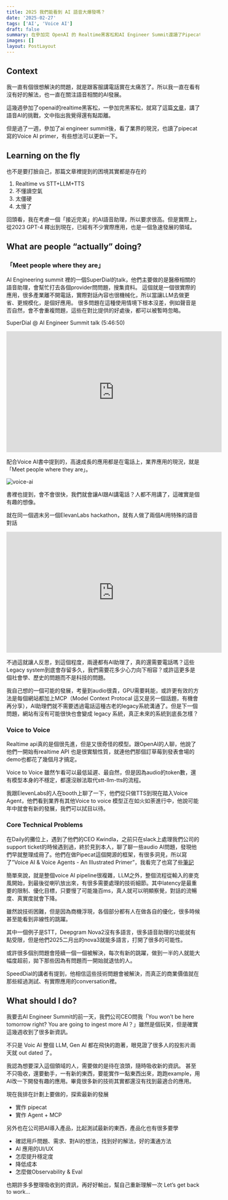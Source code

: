 ```yaml
---
title: 2025 我們能看到 AI 語音大爆發嗎？ 
date: '2025-02-27'
tags: ['AI', 'Voice AI']
draft: false
summary: 在參加完 OpenAI 的 Realtime黑客松和AI Engineer Summit還讀了Pipecat的語音AI primer後，對語音AI有蠻多想法，記錄一下...
images: []
layout: PostLayout
---
```


## Context

我一直有個很想解決的問題，就是跟客服講電話實在太痛苦了。所以我一直在看有沒有好的解法，也一直在關注語音相關的AI發展。

這幾週參加了openai的realtime黑客松，一參加完黑客松，就寫了這篇[文章](https://joeywang.blog/blog/openai-hackathon)，講了語音AI的挑戰，文中指出我覺得還有點距離。

但是過了一週，參加了ai engineer summit後，看了業界的現況，也讀了pipecat寫的Voice AI primer，有些想法可以更新一下。

## Learning on the fly

也不是要打臉自己，那篇文章裡提到的困境其實都是存在的

1. Realtime vs STT+LLM+TTS
2. 不懂讀空氣
3. 太僵硬
4. 太慢了

回頭看，我在考慮一個「接近完美」的AI語音助理，所以要求很高。但是實際上，從2023 GPT-4 釋出到現在，已經有不少實際應用，也是一個急速發展的領域。


## What are people “actually” doing?

### 「Meet people where they are」

AI Engineering summit 裡的一個SuperDial的talk，他們主要做的是醫療相關的語音助理，會幫忙打去各個provider問問題，搜集資料。
這個就是一個很實際的應用，很多產業離不開電話，實際對話內容也很機械化，所以當讓LLM去做更省、更規模化，是個好應用。
很多問題在這種使用情境下根本沒差，例如聲音是否自然，會不會重複問題，這些在對比提供的好處後，都可以被暫時忽略。
 
SuperDial @ AI Engineer Summit talk (5:46:50)
<iframe
  width="560"
  height="315"
  src="https://www.youtube.com/embed/D7BzTxVVMuw?si=tsOVmvxIGJW_"
  title="YouTube video player"
  frameBorder="0"
  allow="accelerometer; autoplay; clipboard-write; encrypted-media; gyroscope; picture-in-picture"
  allowFullScreen
></iframe>


配合Voice AI書中提到的，高速成長的應用都是在電話上，業界應用的現況，就是「Meet people where they are」。

<Image
  alt="voice-ai"
  src="/static/images/voice-ai/voice-ai.jpg"
  width={500}
  height={300}
/>

書裡也提到，會不會很快，我們就會讓AI跟AI講電話？人都不用講了，這確實是個有趣的想像。

就在同一個週末另一個ElevanLabs hackathon，就有人做了兩個AI用特殊的語音對話
<iframe
  width="560"
  height="315"
  src="https://www.youtube.com/embed/EtNagNezo8w?si=h9GOCBXoybx43gSc"
  title="YouTube video player"
  frameBorder="0"
  allow="accelerometer; autoplay; clipboard-write; encrypted-media; gyroscope; picture-in-picture"
  allowFullScreen
></iframe>

不過這就讓人反思，到這個程度，兩邊都有AI助理了，真的還需要電話嗎？這些Legacy system到底會存留多久，我們需要花多少心力向下相容？或許這更多是個社會學、歷史的問題而不是科技的問題。

我自己想的一個可能的發展，考量到audio很貴，GPU需要耗能，或許更有效的方法是每個網站都加上MCP（Model Context Protocal 這又是另一個話題，有機會再分享），AI助理們就不需要透過電話這種古老的legacy系統溝通了。但是下一個問題，網站有沒有可能很快也會變成 legacy 系統，真正未來的系統到底長怎樣？

### Voice to Voice

Realtime api真的是個很先進，但是又很奇怪的模型。跟OpenAI的人聊，他說了他們一開始有realtime API 也是很實驗性質，就連他們那個訂草莓到發表會場的demo也都花了幾個月才搞定。

Voice to Voice 雖然乍看可以最低延遲、最自然，但是因為audio的token數，還有模型本身的不穩定，都還沒辦法取代stt-llm-tts的流程。

我跟ElevenLabs的人在booth上聊了一下，他們從只做TTS到現在踏入Voice Agent，他們看到業界有其他Voice to voice 模型正在如火如荼進行中，他說可能年中就會有新的發展，我們可以拭目以待。

### Core Technical Problems

在Daily的攤位上，遇到了他們的CEO Kwindla，之前只在slack上處理我們公司的support ticket的時候遇到過，終於見到本人，聊了聊一些audio AI問題，發現他們早就整理成冊了。他們在做Pipecat這個開源的框架，有很多洞見，所以寫了”Voice AI & Voice Agents -  An Illustrated Primer”，我看完了也寫了些[筆記]()

簡單來說，就是整個voice AI pipeline很複雜，LLM之外，整個流程從輸入的麥克風開始，到最後從喇叭放出來，有很多需要處理的技術細節。其中latency是最重要的限制、優化目標，只要慢了可能幾百ms，真人就可以明顯察覺，對話的流暢度、真實度就會下降。

雖然說技術困難，但是因為商機浮現，各個部分都有人在做各自的優化，很多時候甚至能看到非線性的跳躍。

其中一個例子是STT，Deepgram Nova2沒有多語言，很多語音助理的功能就有點受限，但是他們2025二月出的nova3就能多語言，打開了很多的可能性。

或許很多個別問題會陸續一個一個被解決，每次有新的跳躍，做到一半的人就能大幅度超前，拋下那些因為有問題而一開始就退怯的人。

SpeedDial的講者有提到，他相信這些技術問題會被解決，而真正的商業價值就在那些經過測試、有實際應用的conversation裡。

## What should I do?

我要去AI Engineer Summit的前一天，我們公司CEO問我「You won’t be here tomorrow right? You are going to ingest more AI？」雖然是個玩笑，但是確實這幾週收到了很多新資訊。

不只是 Voic AI 整個 LLM, Gen AI 都在飛快的跑著，眼見證了很多人的投影片兩天就 out dated 了。

我認為想要深入這個領域的人，需要做的是待在浪頭，隨時吸收新的資訊。
甚至不只吸收，還要動手，一有新的東西，要能實作一點東西出來，跑跑example，用AI改一下開發有趣的應用。畢竟很多新的技術其實都還沒有找到最適合的應用。

現在我排在計劃上要做的，探索最新的發展
- 實作 pipecat
- 實作 Agent + MCP

另外也在公司把AI導入產品，比起測試最新的東西，產品化也有很多要學
- 確認用戶問題、需求、對AI的想法，找到好的解法，好的溝通方法
- AI 應用的UI/UX
- 怎麼提升穩定度
- 降低成本
- 怎麼做Observability & Eval

也期許多多整理吸收到的資訊，再好好輸出，幫自己重新理解一次
Let’s get back to work…